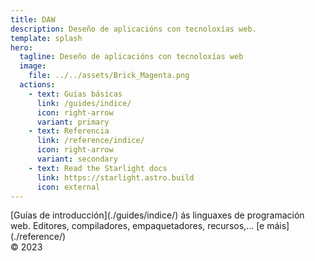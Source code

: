 ```yaml
---
title: DAW
description: Deseño de aplicacións con tecnoloxías web.
template: splash
hero:
  tagline: Deseño de aplicacións con tecnoloxías web
  image:
    file: ../../assets/Brick_Magenta.png
  actions:
    - text: Guías básicas
      link: /guides/indice/
      icon: right-arrow
      variant: primary
    - text: Referencia
      link: /reference/indice/
      icon: right-arrow
      variant: secondary
    - text: Read the Starlight docs
      link: https://starlight.astro.build
      icon: external
---
```



<CardGrid stagger>
	<Card title="Guías básicas" icon="pencil">
		[Guías de introducción](./guides/indice/) ás linguaxes de programación web.
	</Card>
	<Card title="Referenzas" icon="add-document">
		Editores, compiladores, empaquetadores, recursos,... [e máis](./reference/)
	</Card>
</CardGrid>

<footer>&copy; 2023</footer>